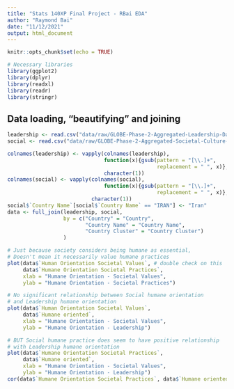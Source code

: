 ```yaml
---
title: "Stats 140XP Final Project - RBai EDA"
author: "Raymond Bai"
date: "11/12/2021"
output: html_document
---
```


```r
knitr::opts_chunk$set(echo = TRUE)

# Necessary libraries
library(ggplot2)
library(dplyr)
library(readxl)
library(readr)
library(stringr)
```

## Data loading, "beautifying" and joining

```r
leadership <- read.csv("data/raw/GLOBE-Phase-2-Aggregated-Leadership-Data.csv")
social <- read.csv("data/raw/GLOBE-Phase-2-Aggregated-Societal-Culture-Data.csv")

colnames(leadership) <- vapply(colnames(leadership),
                               function(x){gsub(pattern = "[\\.]+",
                                                replacement = " ", x)},
                               character(1))
colnames(social) <- vapply(colnames(social),
                               function(x){gsub(pattern = "[\\.]+",
                                                replacement = " ", x)},
                           character(1))
social$`Country Name`[social$`Country Name` == "IRAN"] <- "Iran"
data <- full_join(leadership, social,
                  by = c("Country" = "Country",
                         "Country Name" = "Country Name",
                         "Country Cluster" = "Country Cluster")
                  )
```

```r
# Just because society considers being humane as essential,
# Doesn't mean it necessarily value humane practices
plot(data$`Human Orientation Societal Values`, # double check on this
     data$`Humane Orientation Societal Practices`,
     xlab = "Humane Orientation - Societal Values",
     ylab = "Humane Orientation - Societal Practices")
```

```r
# No significant relationship between Social humane orientation
# and Leadership humane orientation
plot(data$`Human Orientation Societal Values`,
     data$`Humane oriented`,
     xlab = "Humane Orientation - Societal Values",
     ylab = "Humane Orientation - Leadership")

# BUT Social humane practice does seem to have positive relationship
# with Leadership humane orientation
plot(data$`Humane Orientation Societal Practices`,
     data$`Humane oriented`,
     xlab = "Humane Orientation - Societal Values",
     ylab = "Humane Orientation - Leadership")
cor(data$`Humane Orientation Societal Practices`, data$`Humane oriented`)
```
